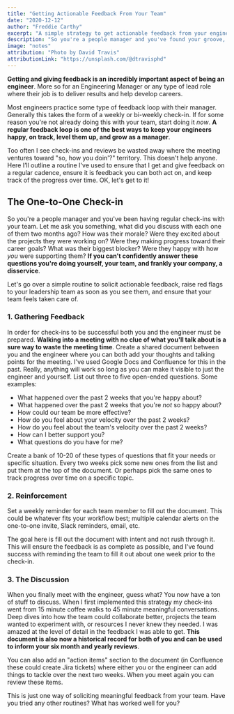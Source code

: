 ```yaml
---
title: "Getting Actionable Feedback From Your Team"
date: "2020-12-12"
author: "Freddie Carthy"
excerpt: "A simple strategy to get actionable feedback from your engineers."
description: "So you're a people manager and you've found your groove, but you're finding it hard to get actionable feedback from your team. I'd like to share a simple strategy to ensure you and your team members are always on the same page."
image: "notes"
attribution: "Photo by David Travis"
attributionLink: "https://unsplash.com/@dtravisphd"
---
```


**Getting and giving feedback is an incredibly important aspect of being an engineer**. More so for an Engineering Manager or any type of lead role where their job is to deliver results and help develop careers.

Most engineers practice some type of feedback loop with their manager. Generally this takes the form of a weekly or bi-weekly check-in. If for some reason you're not already doing this with your team, start doing it _now_. **A regular feedback loop is one of the best ways to keep your engineers happy, on track, level them up, and grow as a manager**.

Too often I see check-ins and reviews be wasted away where the meeting ventures toward "so, how you doin'?" territory. This doesn't help anyone. Here I’ll outline a routine I've used to ensure that I get and give feedback on a regular cadence, ensure it is feedback you can both act on, and keep track of the progress over time. OK, let's get to it!

## The One-to-One Check-in

So you're a people manager and you've been having regular check-ins with your team. Let me ask you something, what did you discuss with each one of them two months ago? How was their morale? Were they excited about the projects they were working on? Were they making progress toward their career goals? What was their biggest blocker? Were they happy with how _you_ were supporting them? **If you can't confidently answer these questions you're doing yourself, your team, and frankly your company, a disservice**.

Let's go over a simple routine to solicit actionable feedback, raise red flags to your leadership team as soon as you see them, and ensure that your team feels taken care of.

### 1. Gathering Feedback
In order for check-ins to be successful both you and the engineer must be prepared. **Walking into a meeting with no clue of what you'll talk about is a sure way to waste the meeting time**. Create a shared document between you and the engineer where you can both add your thoughts and talking points for the meeting. I've used Google Docs and Confluence for this in the past. Really, anything will work so long as you can make it visible to just the engineer and yourself. List out three to five open-ended questions. Some examples:

- What happened over the past 2 weeks that you're happy about?
- What happened over the past 2 weeks that you're _not_ so happy about?
- How could our team be more effective?
- How do you feel about your velocity over the past 2 weeks?
- How do you feel about the team's velocity over the past 2 weeks?
- How can I better support you?
- What questions do you have for me?

Create a bank of 10-20 of these types of questions that fit your needs or specific situation. Every two weeks pick some new ones from the list and put them at the top of the document. Or perhaps pick the same ones to track progress over time on a specific topic.

### 2. Reinforcement
Set a weekly reminder for each team member to fill out the document. This could be whatever fits your workflow best; multiple calendar alerts on the one-to-one invite, Slack reminders, email, etc.

The goal here is fill out the document with intent and not rush through it. This will ensure the feedback is as complete as possible, and I've found success with reminding the team to fill it out about one week prior to the check-in.

### 3. The Discussion
When you finally meet with the engineer, guess what? You now have a ton of stuff to discuss. When I first implemented this strategy my check-ins went from 15 minute coffee walks to 45 minute meaningful conversations. Deep dives into how the team could collaborate better, projects the team wanted to experiment with, or resources I never knew they needed. I was amazed at the level of detail in the feedback I was able to get. **This document is also now a historical record for both of you and can be used to inform your six month and yearly reviews**.

You can also add an "action items" section to the document (in Confluence these could create Jira tickets) where either you or the engineer can add things to tackle over the next two weeks. When you meet again you can review these items.

This is just one way of soliciting meaningful feedback from your team. Have you tried any other routines? What has worked well for you?
